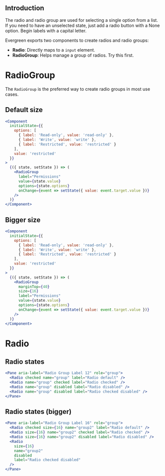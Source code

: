 
## Introduction

The radio and radio group are used for selecting a single option from a list.
If you need to have an unselected state, just add a radio button with a None option.
Begin labels with a capital letter.

Evergreen exports two components to create radios and radio groups:

* **Radio**: Directly maps to a `input` element.
* **RadioGroup**: Helps manage a group of radios. Try this first.

# RadioGroup

The `RadioGroup` is the preferred way to create radio groups in most use cases.

## Default size

```jsx
<Component
  initialState={{
    options: [
      { label: 'Read-only', value: 'read-only' },
      { label: 'Write', value: 'write' },
      { label: 'Restricted', value: 'restricted' }
    ],
    value: 'restricted'
  }}
>
  {({ state, setState }) => (
    <RadioGroup
      label="Permissions"
      value={state.value}
      options={state.options}
      onChange={event => setState({ value: event.target.value })}
    />
  )}
</Component>
```

## Bigger size

```jsx
<Component
  initialState={{
    options: [
      { label: 'Read-only', value: 'read-only' },
      { label: 'Write', value: 'write' },
      { label: 'Restricted', value: 'restricted' }
    ],
    value: 'restricted'
  }}
>
  {({ state, setState }) => (
    <RadioGroup
      marginTop={40}
      size={16}
      label="Permissions"
      value={state.value}
      options={state.options}
      onChange={event => setState({ value: event.target.value })}
    />
  )}
</Component>
```

<PropsTable of="RadioGroup" />


# Radio

## Radio states

```jsx
<Pane aria-label="Radio Group Label 12" role="group">
  <Radio checked name="group" label="Radio default" />
  <Radio name="group" checked label="Radio checked" />
  <Radio name="group" disabled label="Radio disabled" />
  <Radio name="group" disabled label="Radio checked disabled" />
</Pane>
```

## Radio states (bigger)

```jsx
<Pane aria-label="Radio Group Label 16" role="group">
  <Radio checked size={16} name="group2" label="Radio default" />
  <Radio size={16} name="group2" checked label="Radio checked" />
  <Radio size={16} name="group2" disabled label="Radio disabled" />
  <Radio
    size={16}
    name="group2"
    disabled
    label="Radio checked disabled"
  />
</Pane>
```

<PropsTable of="Radio" />
